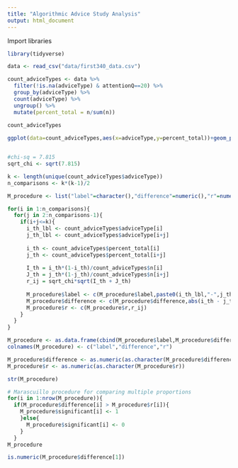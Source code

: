 ```yaml
---
title: "Algorithmic Advice Study Analysis"
output: html_document
---
```


Import libraries
```r
library(tidyverse)
```


```r
data <- read_csv("data/first340_data.csv") 
```

```r
count_adviceTypes <- data %>%
  filter(!is.na(adviceType) & attentionQ==20) %>% 
  group_by(adviceType) %>%
  count(adviceType) %>% 
  ungroup() %>% 
  mutate(percent_total = n/sum(n))
     
count_adviceTypes       
```

```r
ggplot(data=count_adviceTypes,aes(x=adviceType,y=percent_total))+geom_point()+ylim(0,1)
```

```r
```


```r
#chi-sq = 7.815
sqrt_chi <- sqrt(7.815)

k <- length(unique(count_adviceTypes$adviceType))
n_comparisons <- k*(k-1)/2

M_procedure <- list("label"=character(),"difference"=numeric(),"r"=numeric())

for(i in 1:n_comparisons){
  for(j in 2:n_comparisons-1){
    if(i+j<=k){
      i_th_lbl <- count_adviceTypes$adviceType[i]
      j_th_lbl <- count_adviceTypes$adviceType[i+j]
      
      i_th <- count_adviceTypes$percent_total[i]
      j_th <- count_adviceTypes$percent_total[i+j]
      
      I_th = i_th*(1-i_th)/count_adviceTypes$n[i]
      J_th = j_th*(1-j_th)/count_adviceTypes$n[i+j]
      r_ij = sqrt_chi*sqrt(I_th + J_th) 
      
      M_procedure$label <- c(M_procedure$label,paste0(i_th_lbl,"-",j_th_lbl))
      M_procedure$difference <- c(M_procedure$difference,abs(i_th - j_th))
      M_procedure$r <- c(M_procedure$r,r_ij)
    }
  }
}

M_procedure <- as.data.frame(cbind(M_procedure$label,M_procedure$difference,M_procedure$r))
colnames(M_procedure) <- c("label","difference","r")

M_procedure$difference <- as.numeric(as.character(M_procedure$difference))
M_procedure$r <- as.numeric(as.character(M_procedure$r))
```

```r
str(M_procedure)
```


```r
# Marascuillo procedure for comparing multiple proportions
for(i in 1:nrow(M_procedure)){
  if(M_procedure$difference[i] > M_procedure$r[i]){
    M_procedure$significant[i] <- 1
    }else{
      M_procedure$significant[i] <- 0
    }
  }
M_procedure
```
```r
is.numeric(M_procedure$difference[1])
```

